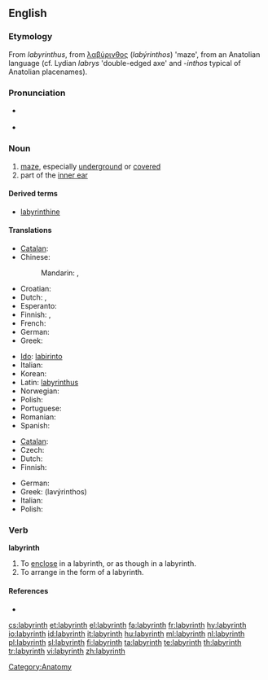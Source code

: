 {{also|Labyrinth}}
==English==
{{wikipedia}}

===Etymology===
From {{etyl|la|en}} ''labyrinthus'', from {{etyl|grc|en}} [[λαβύρινθος]] (''labýrinthos'') 'maze', from an Anatolian language (cf. Lydian ''labrys'' 'double-edged axe' and -''inthos'' typical of Anatolian placenames).

===Pronunciation===
* {{a|UK}} {{IPA|/ˈlæb.(ə)ɹ.ɪnθ/|/ˈlæb.ɪ.ɹɪnθ/}}
* {{a|US}} {{IPA|/ˈlæb.ɚ.ɪnθ/}}

===Noun===
{{en-noun}}

# [[maze]], especially [[underground]] or [[covered]]
# part of the [[inner ear]]

====Derived terms====
* [[labyrinthine]]

====Translations====
{{trans-top|maze}}
* [[Catalan]]: {{t+|ca|laberint|m}}
* Chinese:
*: Mandarin: {{t-|cmn|迷宮|sc=Hani}}, {{t-|cmn|迷宫|tr=mígōng|sc=Hani}}
* Croatian: {{t-|hr|labirint}}
* Dutch: {{t+|nl|doolhof|m}}, {{t+|nl|labyrint|n}}
* Esperanto: {{t-|eo|labirinto|xs=Esperanto}}
* Finnish: {{t+|fi|labyrintti}}, {{t+|fi|sokkelo}}
* French: {{t+|fr|labyrinthe|m}}
* German: {{t+|de|Labyrinth|n}}
* Greek: {{t+|el|λαβύρινθος|m|tr=lavirinthos}}
{{trans-mid}}
* [[Ido]]: [[labirinto]]
* Italian: {{t+|it|labirinto|m}}
* Korean: {{t+|ko|미로|sc=Hang}}
* Latin: [[labyrinthus]]
* Norwegian: {{t+|no|labyrint|m}}
* Polish: {{t+|pl|labirynt|m}}
* Portuguese: {{t+|pt|labirinto|m}}
* Romanian: {{t-|ro|labirint}}
* Spanish: {{t+|es|laberinto|m}}
{{trans-bottom}}

{{trans-top|part of inner ear}}
* [[Catalan]]: {{t+|ca|laberint|m}}
* Czech: {{t-|cs|labyrint|m}}
* Dutch: {{t+|nl|labyrint|n}}
* Finnish: {{t+|fi|labyrintti}}
{{trans-mid}}
* German: {{t+|de|Labyrinth|n}}
* Greek: {{t+|el|λαβύρινθος|m}} (lavýrinthos)
* Italian: {{t+|it|labirinto|m}}
* Polish: {{t-|pl|błędnik|m}}
{{trans-bottom}}

===Verb===
'''labyrinth'''

# To [[enclose]] in a labyrinth, or as though in a labyrinth.
# To arrange in the form of a labyrinth.

====References====
* {{R:OED2}}

[[Category:Anatomy]]

[[cs:labyrinth]]
[[et:labyrinth]]
[[el:labyrinth]]
[[fa:labyrinth]]
[[fr:labyrinth]]
[[hy:labyrinth]]
[[io:labyrinth]]
[[id:labyrinth]]
[[it:labyrinth]]
[[hu:labyrinth]]
[[ml:labyrinth]]
[[nl:labyrinth]]
[[pl:labyrinth]]
[[sl:labyrinth]]
[[fi:labyrinth]]
[[ta:labyrinth]]
[[te:labyrinth]]
[[th:labyrinth]]
[[tr:labyrinth]]
[[vi:labyrinth]]
[[zh:labyrinth]]